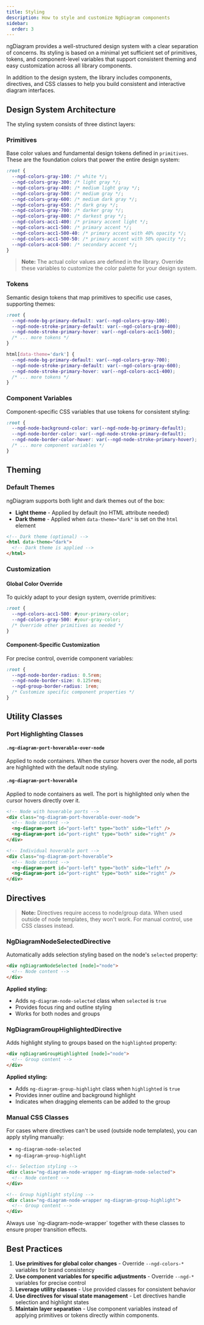 ```yaml
---
title: Styling
description: How to style and customize NgDiagram components
sidebar:
  order: 3
---
```



ngDiagram provides a well-structured design system with a clear separation of concerns. Its styling is based on a minimal yet sufficient set of primitives, tokens, and component-level variables that support consistent theming and easy customization across all library components.

In addition to the design system, the library includes components, directives, and CSS classes to help you build consistent and interactive diagram interfaces.

## Design System Architecture

The styling system consists of three distinct layers:

### Primitives

Base color values and fundamental design tokens defined in `primitives`. These are the foundation colors that power the entire design system:

```css
:root {
  --ngd-colors-gray-100: /* white */;
  --ngd-colors-gray-300: /* light gray */;
  --ngd-colors-gray-400: /* medium light gray */;
  --ngd-colors-gray-500: /* medium gray */;
  --ngd-colors-gray-600: /* medium dark gray */;
  --ngd-colors-gray-650: /* dark gray */;
  --ngd-colors-gray-700: /* darker gray */;
  --ngd-colors-gray-800: /* darkest gray */;
  --ngd-colors-acc1-400: /* primary accent light */;
  --ngd-colors-acc1-500: /* primary accent */;
  --ngd-colors-acc1-500-40: /* primary accent with 40% opacity */;
  --ngd-colors-acc1-500-50: /* primary accent with 50% opacity */;
  --ngd-colors-acc4-500: /* secondary accent */;
}
```

> **Note:** The actual color values are defined in the library. Override these variables to customize the color palette for your design system.

### Tokens

Semantic design tokens that map primitives to specific use cases, supporting themes:

```css
:root {
  --ngd-node-bg-primary-default: var(--ngd-colors-gray-100);
  --ngd-node-stroke-primary-default: var(--ngd-colors-gray-400);
  --ngd-node-stroke-primary-hover: var(--ngd-colors-acc1-500);
  /* ... more tokens */
}

html[data-theme='dark'] {
  --ngd-node-bg-primary-default: var(--ngd-colors-gray-700);
  --ngd-node-stroke-primary-default: var(--ngd-colors-gray-600);
  --ngd-node-stroke-primary-hover: var(--ngd-colors-acc1-400);
  /* ... more tokens */
}
```

### Component Variables

Component-specific CSS variables that use tokens for consistent styling:

```css
:root {
  --ngd-node-background-color: var(--ngd-node-bg-primary-default);
  --ngd-node-border-color: var(--ngd-node-stroke-primary-default);
  --ngd-node-border-color-hover: var(--ngd-node-stroke-primary-hover);
  /* ... more component variables */
}
```

## Theming

### Default Themes

ngDiagram supports both light and dark themes out of the box:

- **Light theme** - Applied by default (no HTML attribute needed)
- **Dark theme** - Applied when `data-theme="dark"` is set on the `html` element

```html
<!-- Dark theme (optional) -->
<html data-theme="dark">
  <!-- Dark theme is applied -->
</html>
```

### Customization

#### Global Color Override

To quickly adapt to your design system, override primitives:

```css
:root {
  --ngd-colors-acc1-500: #your-primary-color;
  --ngd-colors-gray-500: #your-gray-color;
  /* Override other primitives as needed */
}
```

#### Component-Specific Customization

For precise control, override component variables:

```css
:root {
  --ngd-node-border-radius: 0.5rem;
  --ngd-node-border-size: 0.125rem;
  --ngd-group-border-radius: 1rem;
  /* Customize specific component properties */
}
```

## Utility Classes

### Port Highlighting Classes

#### `.ng-diagram-port-hoverable-over-node`

Applied to node containers. When the cursor hovers over the node, all ports are highlighted with the default node styling.

#### `.ng-diagram-port-hoverable`

Applied to node containers as well. The port is highlighted only when the cursor hovers directly over it.

```html
<!-- Node with hoverable ports -->
<div class="ng-diagram-port-hoverable-over-node">
  <!-- Node content -->
  <ng-diagram-port id="port-left" type="both" side="left" />
  <ng-diagram-port id="port-right" type="both" side="right" />
</div>

<!-- Individual hoverable port -->
<div class="ng-diagram-port-hoverable">
  <!-- Node content -->
  <ng-diagram-port id="port-left" type="both" side="left" />
  <ng-diagram-port id="port-right" type="both" side="right" />
</div>
```

## Directives

> **Note:** Directives require access to node/group data. When used outside of node templates, they won't work. For manual control, use CSS classes instead.

### NgDiagramNodeSelectedDirective

Automatically adds selection styling based on the node's `selected` property:

```html
<div ngDiagramNodeSelected [node]="node">
  <!-- Node content -->
</div>
```

**Applied styling:**

- Adds `ng-diagram-node-selected` class when `selected` is `true`
- Provides focus ring and outline styling
- Works for both nodes and groups

### NgDiagramGroupHighlightedDirective

Adds highlight styling to groups based on the `highlighted` property:

```html
<div ngDiagramGroupHighlighted [node]="node">
  <!-- Group content -->
</div>
```

**Applied styling:**

- Adds `ng-diagram-group-highlight` class when `highlighted` is `true`
- Provides inner outline and background highlight
- Indicates when dragging elements can be added to the group

### Manual CSS Classes

For cases where directives can't be used (outside node templates), you can apply styling manually:

- `ng-diagram-node-selected`
- `ng-diagram-group-highlight`

```html
<!-- Selection styling -->
<div class="ng-diagram-node-wrapper ng-diagram-node-selected">
  <!-- Node content -->
</div>

<!-- Group highlight styling -->
<div class="ng-diagram-node-wrapper ng-diagram-group-highlight">
  <!-- Group content -->
</div>
```

<Aside type="caution" title="Important">
  Always use `ng-diagram-node-wrapper` together with these classes to ensure proper transition effects.
</Aside>

## Best Practices

1. **Use primitives for global color changes** - Override `--ngd-colors-*` variables for brand consistency
2. **Use component variables for specific adjustments** - Override `--ngd-*` variables for precise control
3. **Leverage utility classes** - Use provided classes for consistent behavior
4. **Use directives for visual state management** - Let directives handle selection and highlight states
5. **Maintain layer separation** - Use component variables instead of applying primitives or tokens directly within components.
